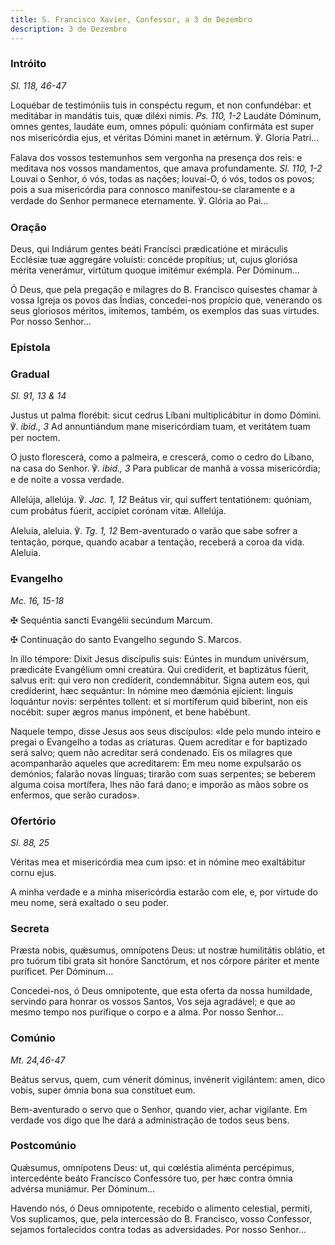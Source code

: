 ```yaml
---
title: S. Francisco Xavier, Confessor, a 3 de Dezembro
description: 3 de Dezembro
---
```


### Intróito

<em>Sl. 118, 46-47</em>

<div class="side-by-side not-content">

Loquébar de testimóniis tuis in conspéctu regum, et non confundébar: et meditábar in mandátis tuis, quæ diléxi nimis. <em>Ps. 110, 1-2</em> Laudáte Dóminum, omnes gentes, laudáte eum, omnes pópuli: quóniam confirmáta est super nos misericórdia ejus, et véritas Dómini manet in ætérnum. ℣. Gloria Patri...

Falava dos vossos testemunhos sem vergonha na presença dos reis: e meditava nos vossos mandamentos, que amava profundamente. <em>Sl. 110, 1-2</em> Louvai o Senhor, ó vós, todas as nações; louvai-O, ó vós, todos os povos; pois a sua misericórdia para connosco manifestou-se claramente e a verdade do Senhor permanece eternamente. ℣. Glória ao Pai...

</div>

### Oração

<div class="side-by-side not-content">

Deus, qui Indiárum gentes beáti Francísci prædicatióne et miráculis Ecclésiæ tuæ aggregáre voluísti: concéde propítius; ut, cujus gloriósa mérita venerámur, virtútum quoque imitémur exémpla. Per Dóminum...

Ó Deus, que pela pregação e milagres do B. Francisco quisestes chamar à vossa Igreja os povos das Índias, concedei-nos propício que, venerando os seus gloriosos méritos, imitemos, também, os exemplos das suas virtudes. Por nosso Senhor...

</div>

### Epístola


<LinkCard href="/missal/santos/11-30#epístola" title="S. André, Apóstolo" />

### Gradual

<em>Sl. 91, 13 & 14</em>

<div class="side-by-side not-content">

Justus ut palma florébit: sicut cedrus Líbani multiplicábitur in domo Dómini. ℣. <em>ibid., 3</em> Ad annuntiándum mane misericórdiam tuam, et veritátem tuam per noctem.

O justo florescerá, como a palmeira, e crescerá, como o cedro do Líbano, na casa do Senhor. ℣. <em>ibid., 3</em> Para publicar de manhã a vossa misericórdia; e de noite a vossa verdade.

Allelúja, allelúja. ℣. <em>Jac. 1, 12</em> Beátus vir, qui suffert tentatiónem: quóniam, cum probátus fúerit, accípiet corónam vitæ. Allelúja.

Aleluia, aleluia. ℣. <em>Tg. 1, 12</em> Bem-aventurado o varão que sabe sofrer a tentação, porque, quando acabar a tentação, receberá a coroa da vida. Aleluia.

</div>

### Evangelho

<em>Mc. 16, 15-18</em>

<div class="side-by-side not-content">

<span class="cross text-red-500">✠</span> Sequéntia sancti Evangélii secúndum Marcum.

<span class="cross text-red-500">✠</span> Continuação do santo Evangelho segundo S. Marcos.

In illo témpore: Dixit Jesus discípulis suis: Eúntes in mundum univérsum, prædicáte Evangélium omni creatúra. Qui credíderit, et baptizátus fúerit, salvus erit: qui vero non credíderit, condemnábitur. Signa autem eos, qui credíderint, hæc sequántur: In nómine meo dæmónia ejícient: linguis loquántur novis: serpéntes tollent: et si mortíferum quid bíberint, non eis nocébit: super ægros manus impónent, et bene habébunt.

Naquele tempo, disse Jesus aos seus discípulos: «Ide pelo mundo inteiro e pregai o Evangelho a todas as criaturas. Quem acreditar e for baptizado será salvo; quem não acreditar será condenado. Eis os milagres que acompanharão aqueles que acreditarem: Em meu nome expulsarão os demónios; falarão novas línguas; tirarão com suas serpentes; se beberem alguma coisa mortífera, lhes não fará dano; e imporão as mãos sobre os enfermos, que serão curados».

</div>

### Ofertório

<em>Sl. 88, 25</em>

<div class="side-by-side not-content">

Véritas mea et misericórdia mea cum ipso: et in nómine meo exaltábitur cornu ejus.

A minha verdade e a minha misericórdia estarão com ele, e, por virtude do meu nome, será exaltado o seu poder.

</div>

### Secreta

<div class="side-by-side not-content">

Præsta nobis, quǽsumus, omnípotens Deus: ut nostræ humilitátis oblátio, et pro tuórum tibi grata sit honóre Sanctórum, et nos córpore páriter et mente puríficet. Per Dóminum...

Concedei-nos, ó Deus omnipotente, que esta oferta da nossa humildade, servindo para honrar os vossos Santos, Vos seja agradável; e que ao mesmo tempo nos purifique o corpo e a alma. Por nosso Senhor...

</div>

### Comúnio

<em>Mt. 24,46-47</em>

<div class="side-by-side not-content">

Beátus servus, quem, cum vénerit dóminus, invénerit vigilántem: amen, dico vobis, super ómnia bona sua constítuet eum.

Bem-aventurado o servo que o Senhor, quando vier, achar vigilante. Em verdade vos digo que lhe dará a administração de todos seus bens.

</div>

### Postcomúnio

<div class="side-by-side not-content">

Quǽsumus, omnípotens Deus: ut, qui cœléstia aliménta percépimus, intercedénte beáto Francísco Confessóre tuo, per hæc contra ómnia advérsa muniámur. Per Dóminum...

Havendo nós, ó Deus omnipotente, recebido o alimento celestial, permiti, Vos suplicamos, que, pela intercessão do B. Francisco, vosso Confessor, sejamos fortalecidos contra todas as adversidades. Por nosso Senhor...

</div>
